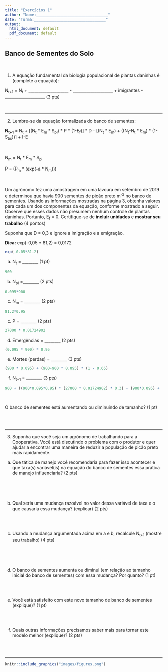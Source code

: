 ```yaml
---
title: "Exercícios 1"
author: "Nome:________________________________"
date: "Turma:________________________________"
output:
  html_document: default
  pdf_document: default
---
```



##  Banco de Sementes do Solo

<br>

1) A equação fundamental da biologia populacional de plantas daninhas é (complete a equação):


N<sub>t+1</sub> = N<sub>t</sub> + ____________________ - ____________________ + imigrantes - ____________________ (3 pts)

<br>

___________________________________________________________________________

2) Lembre-se da equação formalizada do banco de sementes:

**N<sub>t+1</sub>**  = N<sub>t</sub> + [(N<sub>t</sub> \* E<sub>m</sub> \* S<sub>pl</sub>) \* P \* (1-E<sub>f</sub>)] \* D - [(N<sub>t</sub> \* E<sub>m</sub>) + ((N<sub>t</sub>-N<sub>t</sub> \* E<sub>m</sub>) \* (1-S<sub>bs</sub>))] + I-E

<br>

N<sub>m</sub> = N<sub>t</sub> \* E<sub>m</sub> \* S<sub>pl</sub>

P = (P<sub>m</sub> * (exp(-a * N<sub>m</sub>)))

<br>

Um agrônomo fez uma amostragem em uma lavoura em setembro de 2019 e determinou que havia 900 sementes de picão preto m<sup>-2</sup> no banco de sementes. Usando as informações mostradas na página 3, obtenha valores para cada um dos componentes da equação, conforme mostrado a seguir. Observe que esses dados não presumem nenhum controle de plantas daninhas. Portanto, E<sub>f</sub> = 0. Certifique-se de **incluir unidades** e **mostrar seu trabalho** (4 pontos)

Suponha que D = 0,3 e ignore a imigração e a emigração.

**Dica:** exp(-0,05 * 81,2) = 0,0172


```r
exp(-0.05*81.2)
```



a) N<sub>t</sub> = ________ (1 pt)

```r
900
```


b) N<sub>pl</sub> =________ (2 pts)

```r
0.095*900
```


c) N<sub>m</sub> = ________ (2 pts)

```r
81.2*0.95
```


c) P = ________ (2 pts)

```r
27000 * 0.01724902
```

d) Emergências = ________ (2 pts)

```r
(0.095 * 900) * 0.95
```

e) Mortes (perdas) = ________ (3 pts)

```r
(900 * 0.095) + (900-900 * 0.095) * (1 - 0.65)
```




f) N<sub>t+1</sub> = ________ (3 pts)


```r
900 + ((900*0.095*0.95) * (27000 * 0.01724902) * 0.3) - (900*0.095) + (900-900*0.095) * (1-0.35)
```

<br>

O banco de sementes está aumentando ou diminuindo de tamanho? (1 pt)

<br>
<br>

___________________________________________________________________________

3) Suponha que você seja um agrônomo de trabalhando para a Cooperativa. Você está discutindo o problema com o produtor e quer ajudar a encontrar uma maneira de reduzir a população de picão preto mais rapidamente.

a) Que tática de manejo você recomendaria para fazer isso acontecer e que taxa(s) variável(is) na equação do banco de sementes essa prática de manejo influenciaria? (2 pts)

<br>
<br>
<br>

b) Qual seria uma mudança razoável no valor dessa variável de taxa e o que causaria essa mudança? (explicar) (2 pts)

<br>
<br>

c) Usando a mudança argumentada acima em a e b, recalcule N<sub>t+1</sub> (mostre seu trabalho) (4 pts)

<br>
<br>
<br>

d) O banco de sementes aumenta ou diminui (em relação ao tamanho inicial do banco de sementes) com essa mudança? Por quanto? (1 pt)

<br>
<br>

e) Você está satisfeito com este novo tamanho de banco de sementes (explique)? (1 pt)

<br>
<br>

f) Quais outras informações precisamos saber mais para tornar este modelo melhor (explique)? (2 pts)

<br>
<br>

___________________________________________________________________________



```r
knitr::include_graphics("images/figures.png")
```


